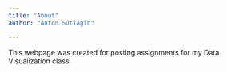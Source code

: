 ---
title: "About"
author: "Anton Sutiagin"

---

This webpage was created for posting assignments for my Data Visualization class.

